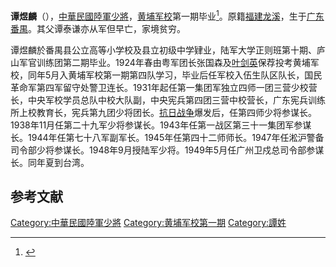 {{refimprove|time=2016-09-19T15:56:43+00:00}}
'''谭煜麟'''（{{bd|1905年||1963年}}），[[中華民國陸軍|中華民國陸軍]][[少將|少將]]，[[黄埔军校|黄埔军校]]第一期毕业<ref>{{Cite book |url=https://books.google.com.hk/books?id=b_nEogcfWRsC&pg=PA442 |page=442 |title=軍中驕子: 黃埔一期縱橫論 |author=陳予歡 |publisher=秀威出版 |year=2012 |isbn=9789862219591 |access-date=2016-09-19 |archive-date=2016-09-19 |archive-url=https://web.archive.org/web/20160919231751/https://books.google.com.hk/books?id=b_nEogcfWRsC&pg=PA442 |dead-url=no }}</ref>。原籍[[福建|福建]][[龙溪|龙溪]]，生于[[广东|广东]][[廣州市|番禺]]。其父谭泰谦亦从军但早亡，家境贫穷。

谭煜麟於番禺县公立高等小学校及县立初级中学肄业，陆军大学正则班第十期、庐山军官训练团第二期毕业。1924年春由粤军团长张国森及[[叶剑英|叶剑英]]保荐投考黄埔军校，同年5月入黄埔军校第一期第四队学习，毕业后任军校入伍生队区队长，国民革命军第四军留守处警卫连长。1931年起任第一集团军独立四师一团三营少校营长，中央军校学员总队中校大队副，中央宪兵第四团三营中校营长，广东宪兵训练所上校教育长，宪兵第九团少将团长。[[抗日战争|抗日战争]]爆发后，任第四师少将参谋长。1938年11月任第二十九军少将参谋长。1943年任第一战区第三十一集团军参谋长。1944年任第七十八军副军长。1945年任第四十二师师长。1947年任淞沪警备司令部少将参谋长。1948年9月授陆军少将。1949年5月任广州卫戍总司令部参谋长。同年夏到台湾。

==参考文献==
{{Reflist}}

{{中國國民黨陸軍軍官學校第一期學生}}
{{Authority control}}

[[Category:中華民國陸軍少將|Category:中華民國陸軍少將]]
[[Category:黄埔军校第一期|Category:黄埔军校第一期]]
[[Category:譚姓|Category:譚姓]]